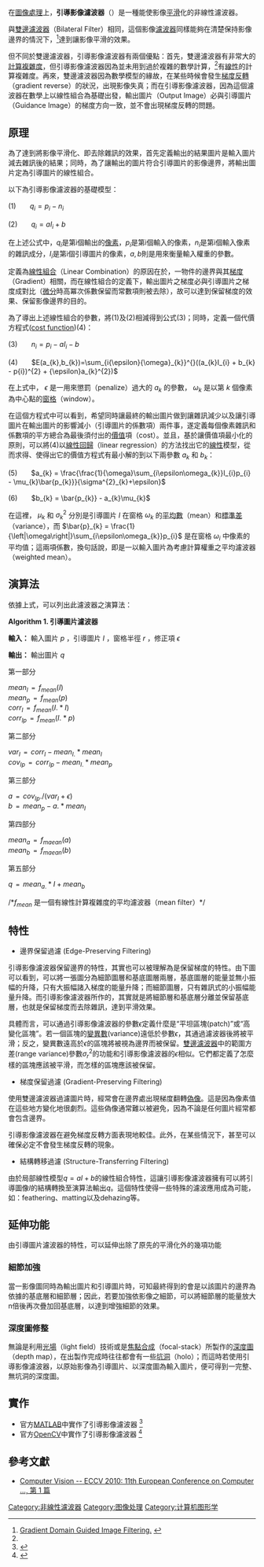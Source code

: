 {{expand|time=2015-07-02T03:25:44+00:00}}

{{TA
|G1=Math
|G2=物理
|G3=通訊學
|G4=IT
|G5=電子學
}}

在[[圖像處理|圖像處理]]上，'''引導影像濾波器'''（{{lang-en|Guided Image Filter}}）是一種能使影像[[平滑|平滑]]化的非線性濾波器。

與[[雙邊濾波器|雙邊濾波器]]（Bilateral Filter）相同，這個影像[[濾波器|濾波器]]同樣能夠在清楚保持影像邊界的情況下，<ref name=ref1>[http://www.ncbi.nlm.nih.gov/pubmed/26285153 Gradient Domain Guided Image Filtering.] {{Wayback|url=http://www.ncbi.nlm.nih.gov/pubmed/26285153 |date=20160921210746 }} {{Doi|10.1109/TIP.2015.2468183}}</ref>達到讓影像平滑的效果。

但不同於雙邊濾波器，引導影像濾波器有兩個優點：首先，雙邊濾波器有非常大的[[計算複雜度|計算複雜度]]，但引導影像濾波器因為並未用到過於複雜的數學計算，<ref name=ref1/>有[[線性|線性]]的計算複雜度。再來，雙邊濾波器因為數學模型的緣故，在某些時候會發生[[梯度反轉|梯度反轉]]（gradient reverse）的狀況，出現影像失真；而在引導影像濾波器，因為這個濾波器在數學上以線性組合為基礎出發，輸出圖片（Output Image）必與引導圖片（Guidance Image）的梯度方向一致，並不會出現梯度反轉的問題。

==原理==

為了達到將影像平滑化、即去除雜訊的效果，首先定義輸出的結果圖片是輸入圖片減去雜訊後的結果；同時，為了讓輸出的圖片符合引導圖片的影像邊界，將輸出圖片定為引導圖片的線性組合。

以下為引導影像濾波器的基礎模型：


(1)　　<math>q_{i} = p_{i} - n_{i}</math>

(2)　　<math>q_{i} = aI_{i} + b</math>


在上述公式中，<math>q_{i}</math>是第i個輸出的[[像素|像素]]，<math>p_{i}</math>是第i個輸入的像素，<math>n_{i}</math>是第i個輸入像素的雜訊成分，<math>I_{i}</math>是第i個引導圖片的像素，<math>a, b</math>則是用來衡量輸入權重的參數。


定義為[[線性組合|線性組合]]（Linear Combination）的原因在於，一物件的邊界與其[[梯度|梯度]]（Gradient）相關，而在線性組合的定義下，輸出圖片之梯度必與引導圖片之梯度成對比（[[微分|微分]]時高冪次係數保留而常數項則被去除），故可以達到保留梯度的效果、保留影像邊界的目的。

為了導出上述線性組合的參數，將(1)及(2)相減得到公式(3)；同時，定義一個代價方程式([[cost_function|cost function]])(4)：


(3)　　<math>n_{i} = p_{i} - aI_{i} - b</math>

(4)　　<math>E(a_{k},b_{k})=\sum_{i{\epsilon}{\omega}_{k}}^{}((a_{k}I_{i} + b_{k} - p{i})^{2} + {\epsilon}a_{k}^{2})</math>


在上式中， <math>\epsilon</math> 是一用來懲罰（penalize）過大的 <math>a_{k}</math> 的參數， <math>\omega_{k}</math> 是以第 <math>k</math> 個像素為中心點的[[窗格|窗格]]（window）。

在這個方程式中可以看到，希望同時讓最終的輸出圖片做到讓雜訊減少以及讓引導圖片在輸出圖片的影響減小（引導圖片的係數項）兩件事，遂定義每個像素雜訊和係數項的平方總合為最後須付出的[[價值|價值]]項（cost）。並且，基於讓價值項最小化的原則，可以將(4)以[[線性回歸|線性回歸]]（linear regression）的方法找出它的[[線性|線性]]模型，從而求得、使得出它的價值方程式有最小解的到以下兩參數 <math>a_{k}</math> 和 <math>b_{k}</math>：


(5)　　<math>a_{k} = \frac{\frac{1}{\omega}\sum_{i\epsilon\omega_{k}}I_{i}p_{i} - \mu_{k}\bar{p_{k}}}{\sigma^{2}_{k}+\epsilon}</math>

(6)　　<math>b_{k} = \bar{p_{k}} - a_{k}\mu_{k}</math>


在這裡， <math>\mu_{k}</math> 和 <math>\sigma^{2}_{k}</math> 分別是引導圖片 <math>I</math> 在窗格 <math>\omega_{k}</math> 的[[平均數|平均數]]（mean）和[[標準差|標準差]]（variance），而 <math>\bar{p}_{k} = \frac{1}{\left|\omega\right|}\sum_{i\epsilon\omega_{k}}p_{i}</math> 是在窗格 <math>\omega_{i}</math> 中像素的平均值；這兩項係數，換句話說，即是一以輸入圖片為考慮計算權重之平均濾波器（weighted mean）。

==演算法==

依據上式，可以列出此濾波器之演算法：


'''Algorithm 1. 引導圖片濾波器'''

'''輸入：''' 輸入圖片 <math>p</math> ，引導圖片 <math>I</math>  ，窗格半徑 <math>r</math> ，修正項 <math>\epsilon</math>

'''輸出：''' 輸出圖片 <math>q</math>

第一部分
 <math>mean_{I}</math> = <math>f_{mean}(I)</math>
 <math>mean_{p}</math> = <math>f_{mean}(p)</math>
 <math>corr_{I}</math> = <math>f_{mean}(I.*I)</math>
 <math>corr_{Ip}</math> = <math>f_{mean}(I.*p)</math>

第二部分
 <math>var_{I}</math> = <math>corr_{I} - mean_{I.} * mean_{I}</math>
 <math>cov_{Ip}</math> = <math>corr_{Ip} - mean_{I.} * mean_{p}</math>

第三部分
 <math>a</math> = <math>cov_{Ip}./(var_{I} + \epsilon)</math>
 <math>b</math> = <math>mean_{p} - a. * mean_{I}</math>

第四部分
 <math>mean_{a}</math> = <math>f_{maean}(a)</math>
 <math>mean_{b}</math> = <math>f_{maean}(b)</math>

第五部分
 <math>q</math> = <math>mean_{a.} * I + mean_{b}</math>

/*<math>f_{mean}</math> 是一個有線性計算複雜度的平均濾波器（mean filter）*/

== 特性 ==
* 邊界保留過濾 (Edge-Preserving Filtering)
引導影像濾波器保留邊界的特性，其實也可以被理解為是保留梯度的特性。由下圖可以看到，可以將一張圖分為細節圖層和基底圖層兩層，基底圖層的能量並無小振幅的升降，只有大振幅諸入梯度的能量升降；而細節圖層，只有雜訊式的小振幅能量升降。而引導影像濾波器所作的，其實就是將細節層和基底層分離並保留基底層，也就是保留梯度而去除雜訊，達到平滑效果。

具體而言，可以通過引導影像濾波器的參數<math>\epsilon</math>定義什麼是“平坦區塊(patch)”或“高變化區塊”。若一個區塊的[[變異數|變異數]](variance)遠低於參數<math>\epsilon</math>，其通過濾波器後將被平滑；反之，變異數遠高於<math>\epsilon</math>的區塊將被視為邊界而被保留。[[雙邊濾波器|雙邊濾波器]]中的範圍方差(range variance)參數<math>\sigma_r^2</math>的功能和引導影像濾波器的<math>\epsilon</math>相似。它們都定義了怎麼樣的區塊應該被平滑，而怎樣的區塊應該被保留。

* 梯度保留過濾 (Gradient-Preserving Filtering)
使用雙邊濾波器過濾圖片時，經常會在邊界處出現梯度翻轉[[Artifact_(計算機)|偽像]]。這是因為像素值在這些地方變化地很劇烈。這些偽像通常難以被避免，因為不論是任何圖片經常都會包含邊界。

引導影像濾波器在避免梯度反轉方面表現地較佳。此外，在某些情況下，甚至可以確保必定不會發生梯度反轉的現象。

* 結構轉移過濾 (Structure-Transferring Filtering)
由於局部線性模型<math>q = aI + b</math>的線性組合特性，這讓引導影像濾波器擁有可以將引導圖像<math>I</math>的結構轉換至演算法輸出<math>q</math>。這個特性使得一些特殊的濾波應用成為可能，如：feathering、matting以及dehazing等。

==延伸功能==

由引導圖片濾波器的特性，可以延伸出除了原先的平滑化外的幾項功能

===細節加強===

當一影像圖同時為輸出圖片和引導圖片時，可知最終得到的會是以該圖片的邊界為依據的基底層和細節層；因此，若要加強依影像之細節，可以將細節層的能量放大n倍後再次疊加回基底層，以達到增強細節的效果。

===深度圖修整===

無論是利用[[光場|光場]]（light field）技術或是[[焦點合成|焦點合成]]（focal-stack）所製作的[[深度圖|深度圖]]（depth map），在出製作完成時往往都會有一些[[坑洞|坑洞]]（holo）；而這時若使用引導影像濾波器，以原始影像為引導圖片、以深度圖為輸入圖片，便可得到一完整、無坑洞的深度圖。

== 實作 ==

* 官方[[MATLAB|MATLAB]]中實作了引導影像濾波器 <ref>{{Cite web |url=https://www.mathworks.com/help/images/ref/imguidedfilter.html |title=存档副本 |access-date=2020-07-03 |archive-date=2022-01-03 |archive-url=https://web.archive.org/web/20220103080911/https://www.mathworks.com/help/images/ref/imguidedfilter.html |dead-url=no }}</ref>
* 官方[[OpenCV|OpenCV]]中實作了引導影像濾波器 <ref>{{Cite web |url=https://docs.opencv.org/master/da/d17/group__ximgproc__filters.html#ga86813d59f8452a9600e979c6287805f5 |title=存档副本 |access-date=2020-07-03 |archive-date=2021-02-25 |archive-url=https://web.archive.org/web/20210225201619/https://docs.opencv.org/master/da/d17/group__ximgproc__filters.html#ga86813d59f8452a9600e979c6287805f5 |dead-url=no }}</ref>

==參考文獻==
{{Reflist}}
*[https://books.google.com.tw/books?id=MPrFBAAAQBAJ&pg=PA1&dq=Guided+Image+Filter&hl=zh-TW&sa=X&ved=0ahUKEwjBreCpzMbKAhWEJ6YKHaYOA2oQ6AEIODAC#v=onepage&q=Guided%20Image%20Filter&f=false Computer Vision -- ECCV 2010: 11th European Conference on Computer ..., 第 1 篇]
[[Category:非線性濾波器|Category:非線性濾波器]]
[[Category:图像处理|Category:图像处理]]
[[Category:计算机图形学|Category:计算机图形学]]